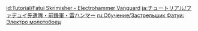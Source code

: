 {{Tutorial
|title    = Fatui Skirmisher - Electrohammer Vanguard
|subtitle = New Entry
|type     = Enemies
|icon     = Icon Tutorial Monster.png
|about    = Fatui Skirmisher - Electrohammer Vanguard
|image1   = Tutorial Enemies Fatui Skirmisher - Electrohammer Vanguard.png
|text1    = Fatui Skirmishers that wield a hammer flowing with {{Color|Electro energy}} in battle. They receive some kind of {{Color|help|elemental buff}}. Perhaps using {{Color|help|an element that reacts with Electro}} could make quick work of their buff...
|sort     = 2304
}}

[[id:Tutorial/Fatui Skrimisher - Electrohammer Vanguard]]
[[ja:チュートリアル/ファデュイ先遣隊・前鋒軍・雷ハンマー]]
[[ru:Обучение/Застрельщик Фатуи: Электро молотобоец]]